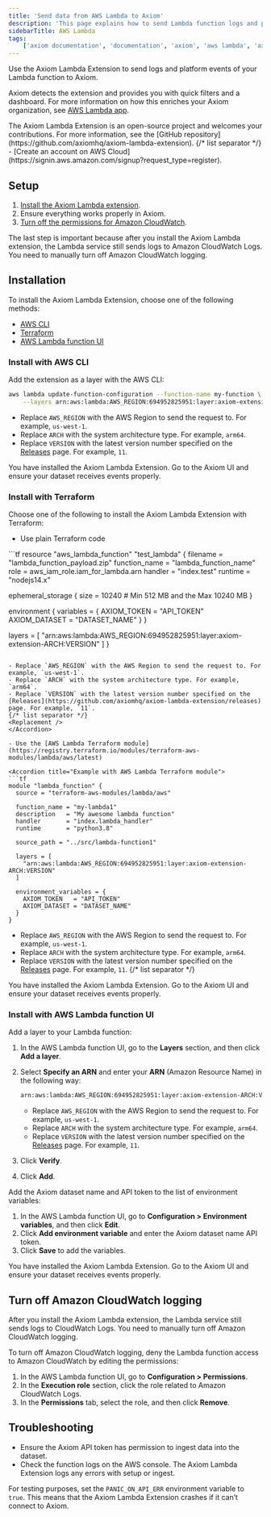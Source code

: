 ```yaml
---
title: 'Send data from AWS Lambda to Axiom'
description: 'This page explains how to send Lambda function logs and platform events to Axiom.'
sidebarTitle: AWS Lambda
tags:
    ['axiom documentation', 'documentation', 'axiom', 'aws lambda', 'axiom lambda extension', 'cloudwatch subscription filters', 'terraform', 'lambda function layer', 'environment variables']
---
```


Use the Axiom Lambda Extension to send logs and platform events of your Lambda function to Axiom.

Axiom detects the extension and provides you with quick filters and a dashboard. For more information on how this enriches your Axiom organization, see [AWS Lambda app](/apps/lambda).

<Note>
    The Axiom Lambda Extension is an open-source project and welcomes your contributions. For more information, see the [GitHub repository](https://github.com/axiomhq/axiom-lambda-extension).
</Note>


<Prerequisites />
{/* list separator */}
- [Create an account on AWS Cloud](https://signin.aws.amazon.com/signup?request_type=register).

## Setup

1. [Install the Axiom Lambda extension](#installation).
1. Ensure everything works properly in Axiom.
1. [Turn off the permissions for Amazon CloudWatch](#turn-off-cloudwatch-logging).

The last step is important because after you install the Axiom Lambda extension, the Lambda service still sends logs to Amazon CloudWatch Logs. You need to manually turn off Amazon CloudWatch logging.

## Installation

To install the Axiom Lambda Extension, choose one of the following methods:

- [AWS CLI](#install-with-aws-cli)
- [Terraform](#install-with-terraform)
- [AWS Lambda function UI](#install-with-aws-lambda-function-ui)

### Install with AWS CLI

Add the extension as a layer with the AWS CLI:

```bash
aws lambda update-function-configuration --function-name my-function \
    --layers arn:aws:lambda:AWS_REGION:694952825951:layer:axiom-extension-ARCH:VERSION
```

- Replace `AWS_REGION` with the AWS Region to send the request to. For example, `us-west-1`.
- Replace `ARCH` with the system architecture type. For example, `arm64`.
- Replace `VERSION` with the latest version number specified on the [Releases](https://github.com/axiomhq/axiom-lambda-extension/releases) page. For example, `11`.

You have installed the Axiom Lambda Extension. Go to the Axiom UI and ensure your dataset receives events properly.

### Install with Terraform

Choose one of the following to install the Axiom Lambda Extension with Terraform:

- Use plain Terraform code

<Accordion title="Example with plain Terraform code">
```tf
resource "aws_lambda_function" "test_lambda" {
  filename      = "lambda_function_payload.zip"
  function_name = "lambda_function_name"
  role          = aws_iam_role.iam_for_lambda.arn
  handler       = "index.test"
  runtime       = "nodejs14.x"

  ephemeral_storage {
    size = 10240 # Min 512 MB and the Max 10240 MB
  }

  environment {
    variables = {
      AXIOM_TOKEN   = "API_TOKEN"
      AXIOM_DATASET = "DATASET_NAME"
    }
  }

  layers = [
    "arn:aws:lambda:AWS_REGION:694952825951:layer:axiom-extension-ARCH:VERSION"
  ]
}
```

- Replace `AWS_REGION` with the AWS Region to send the request to. For example, `us-west-1`.
- Replace `ARCH` with the system architecture type. For example, `arm64`.
- Replace `VERSION` with the latest version number specified on the [Releases](https://github.com/axiomhq/axiom-lambda-extension/releases) page. For example, `11`.
{/* list separator */}
<Replacement />
</Accordion>

- Use the [AWS Lambda Terraform module](https://registry.terraform.io/modules/terraform-aws-modules/lambda/aws/latest)

<Accordion title="Example with AWS Lambda Terraform module">
```tf
module "lambda_function" {
  source = "terraform-aws-modules/lambda/aws"

  function_name = "my-lambda1"
  description   = "My awesome lambda function"
  handler       = "index.lambda_handler"
  runtime       = "python3.8"

  source_path = "../src/lambda-function1"

  layers = [
    "arn:aws:lambda:AWS_REGION:694952825951:layer:axiom-extension-ARCH:VERSION"
  ]

  environment_variables = {
    AXIOM_TOKEN   = "API_TOKEN"
    AXIOM_DATASET = "DATASET_NAME"
  }
}
```

- Replace `AWS_REGION` with the AWS Region to send the request to. For example, `us-west-1`.
- Replace `ARCH` with the system architecture type. For example, `arm64`.
- Replace `VERSION` with the latest version number specified on the [Releases](https://github.com/axiomhq/axiom-lambda-extension/releases) page. For example, `11`.
{/* list separator */}
<Replacement />
</Accordion>

You have installed the Axiom Lambda Extension. Go to the Axiom UI and ensure your dataset receives events properly.

### Install with AWS Lambda function UI

<Steps>
<Step>
Add a layer to your Lambda function:

1. In the AWS Lambda function UI, go to the **Layers** section, and then click **Add a layer**.
1. Select **Specify an ARN** and enter your **ARN** (Amazon Resource Name) in the following way:

    ```bash
    arn:aws:lambda:AWS_REGION:694952825951:layer:axiom-extension-ARCH:VERSION
    ```

    - Replace `AWS_REGION` with the AWS Region to send the request to. For example, `us-west-1`.
    - Replace `ARCH` with the system architecture type. For example, `arm64`.
    - Replace `VERSION` with the latest version number specified on the [Releases](https://github.com/axiomhq/axiom-lambda-extension/releases) page. For example, `11`.

1. Click **Verify**.
1. Click **Add**.
</Step>
<Step>
  Add the Axiom dataset name and API token to the list of environment variables:

  1. In the AWS Lambda function UI, go to **Configuration > Environment variables**, and then click **Edit**.
  1. Click **Add environment variable** and enter the Axiom dataset name API token.
  3. Click **Save** to add the variables.
</Step>
</Steps>

You have installed the Axiom Lambda Extension. Go to the Axiom UI and ensure your dataset receives events properly.

## Turn off Amazon CloudWatch logging

After you install the Axiom Lambda extension, the Lambda service still sends logs to CloudWatch Logs. You need to manually turn off Amazon CloudWatch logging.

To turn off Amazon CloudWatch logging, deny the Lambda function access to Amazon CloudWatch by editing the permissions:

1. In the AWS Lambda function UI, go to **Configuration > Permissions**.
1. In the **Execution role** section, click the role related to Amazon CloudWatch Logs.
1. In the **Permissions** tab, select the role, and then click **Remove**.

## Troubleshooting

- Ensure the Axiom API token has permission to ingest data into the dataset.
- Check the function logs on the AWS console. The Axiom Lambda Extension logs any errors with setup or ingest.

For testing purposes, set the `PANIC_ON_API_ERR` environment variable to `true`. This means that the Axiom Lambda Extension crashes if it can’t connect to Axiom.